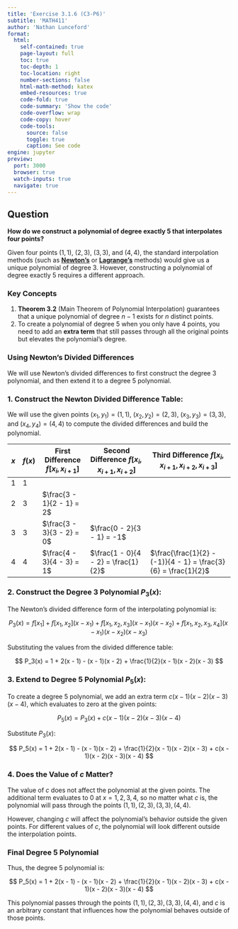 ```yaml
---
title: 'Exercise 3.1.6 (C3-P6)'
subtitle: 'MATH411'
author: 'Nathan Lunceford'
format:
  html:
    self-contained: true
    page-layout: full
    toc: true
    toc-depth: 1
    toc-location: right
    number-sections: false
    html-math-method: katex
    embed-resources: true
    code-fold: true
    code-summary: 'Show the code'
    code-overflow: wrap
    code-copy: hover
    code-tools:
      source: false
      toggle: true
      caption: See code
engine: jupyter
preview:
  port: 3000
  browser: true
  watch-inputs: true
  navigate: true
---
```


## **Question**

**How do we construct a polynomial of degree exactly 5 that interpolates four points?**

Given four points $(1, 1)$, $(2, 3)$, $(3, 3)$, and $(4, 4)$, the standard interpolation methods (such as [**Newton’s**](../../notes/w02/newtons-divided-differences.html) or [**Lagrange’s**](../../notes/w02/lagrange-interpolation.html) methods) would give us a unique polynomial of degree 3. However, constructing a polynomial of degree exactly 5 requires a different approach.

### **Key Concepts**

1. **Theorem 3.2** (Main Theorem of Polynomial Interpolation) guarantees that a unique polynomial of degree $n-1$ exists for $n$ distinct points.
2. To create a polynomial of degree 5 when you only have 4 points, you need to add an **extra term** that still passes through all the original points but elevates the polynomial’s degree.

### **Using Newton's Divided Differences**

We will use Newton’s divided differences to first construct the degree 3 polynomial, and then extend it to a degree 5 polynomial.

### **1. Construct the Newton Divided Difference Table:**

We will use the given points $(x_1, y_1) = (1, 1)$, $(x_2, y_2) = (2, 3)$, $(x_3, y_3) = (3, 3)$, and $(x_4, y_4) = (4, 4)$ to compute the divided differences and build the polynomial.

| $x$ | $f(x)$ | First Difference $f[x_i, x_{i+1}]$ | Second Difference $f[x_i, x_{i+1}, x_{i+2}]$ | Third Difference $f[x_i, x_{i+1}, x_{i+2}, x_{i+3}]$           |
| --- | ------ | ---------------------------------- | -------------------------------------------- | -------------------------------------------------------------- |
| 1   | 1      |                                    |                                              |                                                                |
| 2   | 3      | $\frac{3 - 1}{2 - 1} = 2$          |                                              |                                                                |
| 3   | 3      | $\frac{3 - 3}{3 - 2} = 0$          | $\frac{0 - 2}{3 - 1} = -1$                   |                                                                |
| 4   | 4      | $\frac{4 - 3}{4 - 3} = 1$          | $\frac{1 - 0}{4 - 2} = \frac{1}{2}$          | $\frac{\frac{1}{2} - (-1)}{4 - 1} = \frac{3}{6} = \frac{1}{2}$ |

### **2. Construct the Degree 3 Polynomial $P_3(x)$:**

The Newton's divided difference form of the interpolating polynomial is:

$$
P_3(x) = f[x_1] + f[x_1, x_2](x - x_1) + f[x_1, x_2, x_3](x - x_1)(x - x_2) + f[x_1, x_2, x_3, x_4](x - x_1)(x - x_2)(x - x_3)
$$

Substituting the values from the divided difference table:

$$
P_3(x) = 1 + 2(x - 1) - (x - 1)(x - 2) + \frac{1}{2}(x - 1)(x - 2)(x - 3)
$$

### **3. Extend to Degree 5 Polynomial $P_5(x)$:**

To create a degree 5 polynomial, we add an extra term $c(x - 1)(x - 2)(x - 3)(x - 4)$, which evaluates to zero at the given points:

$$
P_5(x) = P_3(x) + c(x - 1)(x - 2)(x - 3)(x - 4)
$$

Substitute $P_3(x)$:

$$
P_5(x) = 1 + 2(x - 1) - (x - 1)(x - 2) + \frac{1}{2}(x - 1)(x - 2)(x - 3) + c(x - 1)(x - 2)(x - 3)(x - 4)
$$

### **4. Does the Value of $c$ Matter?**

The value of $c$ does not affect the polynomial at the given points. The additional term evaluates to 0 at $x = 1, 2, 3, 4$, so no matter what $c$ is, the polynomial will pass through the points $(1, 1), (2, 3), (3, 3), (4, 4)$.

However, changing $c$ will affect the polynomial's behavior outside the given points. For different values of $c$, the polynomial will look different outside the interpolation points.

### **Final Degree 5 Polynomial**

Thus, the degree 5 polynomial is:

$$
P_5(x) = 1 + 2(x - 1) - (x - 1)(x - 2) + \frac{1}{2}(x - 1)(x - 2)(x - 3) + c(x - 1)(x - 2)(x - 3)(x - 4)
$$

This polynomial passes through the points $(1, 1), (2, 3), (3, 3), (4, 4)$, and $c$ is an arbitrary constant that influences how the polynomial behaves outside of those points.
